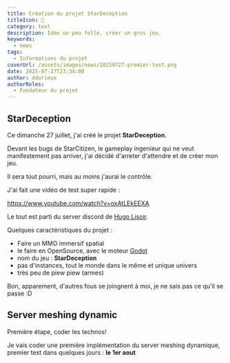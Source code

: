 ```yaml
---
title: Création du projet StarDeception
titleIcon: 🗽
category: test
description: Idée un peu folle, créer un gros jeu.
keywords:
  - news
tags:
  - Informations du projet
coverUrl: /assets/images/news/20250727-premier-test.png
date: 2025-07-27T23:34:00
author: ddurieux
authorRoles:
  - Fondateur du projet
---
```


## StarDeception

Ce dimanche 27 juillet, j'ai créé le projet **StarDeception**.

Devant les bugs de StarCitizen, le gameplay ingenieur qui ne veut manifestement pas arriver, j'ai décidé d'arreter d'attendre et de créer mon jeu.

Il sera tout pourri, mais au moins j'aurai le contrôle.

J'ai fait une vidéo de test super rapide :

https://www.youtube.com/watch?v=oxAtLEkEEXA

Le tout est parti du server discord de [Hugo Lisoir](https://www.youtube.com/@hugolisoiryoutube).

Quelques caractéristiques du projet :

- Faire un MMO immersif spatial
- le faire en OpenSource, avec le moteur [Godot](https://godotengine.org/)
- nom du jeu : **StarDeception**
- pas d'instances, tout le monde dans le même et unique univers
- très peu de piew piew (armes)

Bon, apparement, d'autres fous se joingnent à moi, je ne sais pas ce qu'il se passe :D

## Server meshing dynamic

Première étape, coder les technos!

Je vais coder une première implémentation du server meshing dynamique, premier test dans quelques jours : **le 1er aout**
